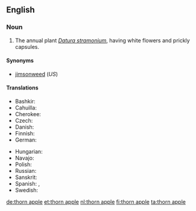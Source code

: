 ==English==

===Noun===
{{en-noun|head=[[thorn]] [[apple]]}}

# The annual plant ''[[Datura stramonium]]'', having white flowers and prickly capsules.

====Synonyms====
* [[jimsonweed]] (''US'')

====Translations====
{{trans-top|''Datura stramonium''}}
* Bashkir: {{tø|ba|ҡаразирә|sc=Cyrl}}
* Cahuilla: {{tø|chl|kikesewva'al|alt=kíkesewva'al}}
* Cherokee: {{t-|chr|ᏒᏟ|tr=svhli|sc=Cher}}
* Czech: {{t-|cs|durman|m}}
* Danish: {{t-|da|pigæble|n}}
* Finnish: {{t-|fi|hulluruoho}}
* German: {{t-|de|Stechapfel|m}}
{{trans-mid}}
* Hungarian: {{t+|hu|maszlag}}
* Navajo: {{tø|nv|chʼóhojilyééh}}
* Polish: {{t-|pl|bieluń|f}}
* Russian: {{t+|ru|дурман|m|tr=durmán|sc=Cyrl}}
* Sanskrit: {{t-|sa|कनक|m|tr=kanaka|sc=Deva}}
* Spanish: {{t-|es|estramonio|m}}, {{t|es|toloache|m}}
* Swedish: {{t-|sv|spikklubba|c}}
{{trans-bottom}}

[[de:thorn apple]]
[[et:thorn apple]]
[[nl:thorn apple]]
[[fi:thorn apple]]
[[ta:thorn apple]]